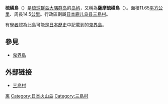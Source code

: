 {{Pathnav|日本|鹿儿岛县|鹿儿岛郡|三岛村|'''硫磺島'''|hide=1|frame=1}}
{{expand|time=2013-07-02T07:50:19+00:00}}
{{Infobox islands
|name =硫磺島
|native name =硫黄島
|image name=Iojima Kagoshima Japan.jpg
|image size =300px
|image caption =
|coordinates ={{coord|30|47|35|N|130|18|19|E|region:JP-46_type:isle|display=it|name=硫磺島}}
|area_km2= 11.65
|coastline_km= 14.5
|elevation_m= 703.7
|highest mount= 硫黄岳
|archipelago= [[大隅群島|大隅群島]]
|population = 114
|waterbody= [[東中國海|東中國海]]
|country admin divisions title = 行政歸屬
|country 1 admin divisions = {{JPN}}[[鹿兒島縣|鹿兒島縣]][[鹿兒島郡|鹿兒島郡]][[三島村|三島村]]
}}
'''硫磺島'''（{{Jpn|j='''硫黄島'''|hg=いおうじま|rm=Iōjima}}）是[[琉球群岛|琉球群岛]][[大隅群岛|大隅群岛]]的[[岛屿|岛屿]]，又稱為'''薩摩硫磺島'''（{{Jpn|j='''薩摩硫黄島'''|hg=さつまいおうじま|rm=Satsuma Iōjima}}）。面積11.65[[平方公里|平方公里]]、周長14.5[[公里|公里]]。行政區劃屬[[日本|日本]][[鹿儿岛县|鹿儿岛县]][[三島村|三島村]]。

有[[學者|學者]]認為此島可能是[[日本歷史|日本歷史]]中記載到的[[鬼界島|鬼界島]]。

==參見==
*[[鬼界島|鬼界島]]

==外部链接==
{{commons category|Iojima_(Kagoshima)}}
*[https://web.archive.org/web/20050304024728/http://www.mishimamura.jp/  三岛村]
{{大隅群岛}}
{{日本活火山}}
{{Authority control}}
[[Category:大隅群島|离]]
[[Category:日本火山岛|Category:日本火山岛]]
[[Category:三島村|Category:三島村]]